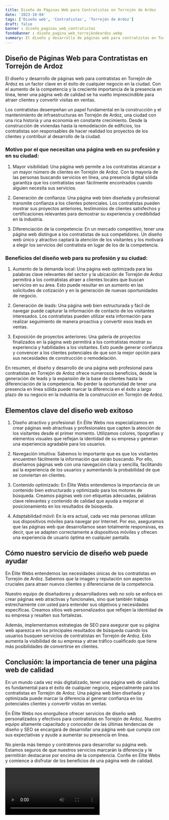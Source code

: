```yaml
---
title: Diseño de Páginas Web para Contratistas en Torrejón de Ardoz
date: '2023-10-04'
tags: ['Diseño web', 'Contratistas', 'Torrejón de Ardoz']
draft: false
banner : diseño_paginas_web_contratistas
fondoBanner : diseño_pagina_web_torrejóndeardoz.webp
summary: El diseño y desarrollo de páginas web para contratistas en Torrejón de Ardoz es un factor clave en el éxito de cualquier negocio en la ciudad. Con el aumento de la competencia y la creciente importancia de la presencia en línea, tener una página web de calidad se ha vuelto imprescindible para atraer clientes y convertir visitas en ventas.
---
```


## Diseño de Páginas Web para Contratistas en Torrejón de Ardoz

El diseño y desarrollo de páginas web para contratistas en Torrejón de Ardoz es un factor clave en el éxito de cualquier negocio en la ciudad. Con el aumento de la competencia y la creciente importancia de la presencia en línea, tener una página web de calidad se ha vuelto imprescindible para atraer clientes y convertir visitas en ventas.

Los contratistas desempeñan un papel fundamental en la construcción y el mantenimiento de infraestructuras en Torrejón de Ardoz, una ciudad con una rica historia y una economía en constante crecimiento. Desde la construcción de viviendas hasta la remodelación de edificios, los contratistas son responsables de hacer realidad los proyectos de los clientes y contribuir al desarrollo de la ciudad.

### Motivo por el que necesitan una página web en su profesión y en su ciudad:

1. Mayor visibilidad: Una página web permite a los contratistas alcanzar a un mayor número de clientes en Torrejón de Ardoz. Con la mayoría de las personas buscando servicios en línea, una presencia digital sólida garantiza que los contratistas sean fácilmente encontrados cuando alguien necesita sus servicios.

2. Generación de confianza: Una página web bien diseñada y profesional transmite confianza a los clientes potenciales. Los contratistas pueden mostrar sus proyectos anteriores, testimonios de clientes satisfechos y certificaciones relevantes para demostrar su experiencia y credibilidad en la industria.

3. Diferenciación de la competencia: En un mercado competitivo, tener una página web distingue a los contratistas de sus competidores. Un diseño web único y atractivo captará la atención de los visitantes y los motivará a elegir los servicios del contratista en lugar de los de la competencia.

### Beneficios del diseño web para su profesión y su ciudad:

1. Aumento de la demanda local: Una página web optimizada para las palabras clave relevantes del sector y la ubicación de Torrejón de Ardoz permitirá a los contratistas atraer a clientes locales que buscan servicios en su área. Esto puede resultar en un aumento en las solicitudes de cotización y en la generación de nuevas oportunidades de negocio.

2. Generación de leads: Una página web bien estructurada y fácil de navegar puede capturar la información de contacto de los visitantes interesados. Los contratistas pueden utilizar esta información para realizar seguimiento de manera proactiva y convertir esos leads en ventas.

3. Exposición de proyectos anteriores: Una galería de proyectos finalizados en la página web permitirá a los contratistas mostrar su experiencia y habilidades a los visitantes. Esto puede generar confianza y convencer a los clientes potenciales de que son la mejor opción para sus necesidades de construcción o remodelación.

En resumen, el diseño y desarrollo de una página web profesional para contratistas en Torrejón de Ardoz ofrece numerosos beneficios, desde la generación de leads y la expansión de la base de clientes hasta la diferenciación de la competencia. No perder la oportunidad de tener una presencia en línea sólida puede marcar la diferencia en el éxito a largo plazo de su negocio en la industria de la construcción en Torrejón de Ardoz.

<GifSeo />

<Cta />

## Elementos clave del diseño web exitoso

1. Diseño atractivo y profesional: En Élite Webs nos especializamos en crear páginas web atractivas y profesionales que capten la atención de los visitantes desde el primer momento. Utilizamos colores, tipografías y elementos visuales que reflejan la identidad de su empresa y generan una experiencia agradable para los usuarios.

2. Navegación intuitiva: Sabemos lo importante que es que los visitantes encuentren fácilmente la información que están buscando. Por ello, diseñamos páginas web con una navegación clara y sencilla, facilitando así la experiencia de los usuarios y aumentando la probabilidad de que se conviertan en clientes.

3. Contenido optimizado: En Élite Webs entendemos la importancia de un contenido bien estructurado y optimizado para los motores de búsqueda. Creamos páginas web con etiquetas adecuadas, palabras clave relevantes y contenido de calidad que ayuda a mejorar el posicionamiento en los resultados de búsqueda.

4. Adaptabilidad móvil: En la era actual, cada vez más personas utilizan sus dispositivos móviles para navegar por Internet. Por eso, aseguramos que las páginas web que desarrollamos sean totalmente responsivas, es decir, que se adapten correctamente a dispositivos móviles y ofrecen una experiencia de usuario óptima en cualquier pantalla.

## Cómo nuestro servicio de diseño web puede ayudar

En Élite Webs entendemos las necesidades únicas de los contratistas en Torrejón de Ardoz. Sabemos que la imagen y reputación son aspectos cruciales para atraer nuevos clientes y diferenciarse de la competencia. 

Nuestro equipo de diseñadores y desarrolladores web no solo se enfoca en crear páginas web atractivas y funcionales, sino que también trabaja estrechamente con usted para entender sus objetivos y necesidades específicas. Creamos sitios web personalizados que reflejen la identidad de su empresa y resalten sus fortalezas.

Además, implementamos estrategias de SEO para asegurar que su página web aparezca en los principales resultados de búsqueda cuando los usuarios busquen servicios de contratistas en Torrejón de Ardoz. Esto aumenta la visibilidad de su empresa y atrae tráfico cualificado que tiene más posibilidades de convertirse en clientes.

## Conclusión: la importancia de tener una página web de calidad

En un mundo cada vez más digitalizado, tener una página web de calidad es fundamental para el éxito de cualquier negocio, especialmente para los contratistas en Torrejón de Ardoz. Una página web bien diseñada y optimizada puede marcar la diferencia al generar confianza en los potenciales clientes y convertir visitas en ventas.

En Élite Webs nos enorgullece ofrecer servicios de diseño web personalizados y efectivos para contratistas en Torrejón de Ardoz. Nuestro equipo altamente capacitado y conocedor de las últimas tendencias de diseño y SEO se encargará de desarrollar una página web que cumpla con sus expectativas y ayude a aumentar su presencia en línea.

No pierda más tiempo y contrátenos para desarrollar su página web. Estamos seguros de que nuestros servicios marcarán la diferencia y le permitirán destacarse por encima de la competencia. Confíe en Élite Webs y comience a disfrutar de los beneficios de una página web de calidad.

<Video />

<CtaBot job='Contratistas' city='Torrejón de Ardoz'/>

<Gmaps query='Torrejón de Ardoz+españa+maps' />